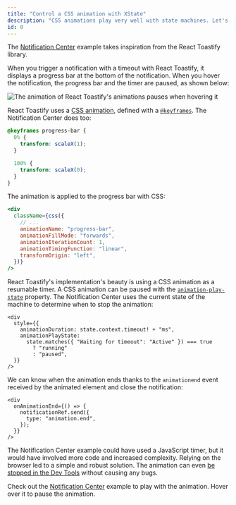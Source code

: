 ```yaml
---
title: "Control a CSS animation with XState"
description: "CSS animations play very well with state machines. Let's take a look at the React Toastify library reimplementation with XState and how XState can help control animations."
id: 0
---
```


The [Notification Center](/notification-center/) example takes inspiration from the React Toastify library.

When you trigger a notification with a timeout with React Toastify, it displays a progress bar at the bottom of the notification.
When you hover the notification, the progress bar and the timer are paused, as shown below:

![The animation of React Toastify's animations pauses when hovering it](../../assets/notification-center/react-toastify-animation.gif)

React Toastify uses a [CSS animation](https://developer.mozilla.org/en-US/docs/Web/CSS/CSS_animations),
defined with a [`@keyframes`](https://developer.mozilla.org/en-US/docs/Web/CSS/@keyframes).
The Notification Center does too:

```css
@keyframes progress-bar {
  0% {
    transform: scaleX(1);
  }

  100% {
    transform: scaleX(0);
  }
}
```

The animation is applied to the progress bar with CSS:

```jsx
<div
  className={css({
    // ...
    animationName: "progress-bar",
    animationFillMode: "forwards",
    animationIterationCount: 1,
    animationTimingFunction: "linear",
    transformOrigin: "left",
  })}
/>
```

React Toastify's implementation's beauty is using a CSS animation as a resumable timer.
A CSS animation can be paused with the [`animation-play-state`](https://developer.mozilla.org/en-US/docs/Web/CSS/animation-play-state) property.
The Notification Center uses the current state of the machine to determine when to stop the animation:

```tsx
<div
  style={{
    animationDuration: state.context.timeout! + "ms",
    animationPlayState:
      state.matches({ "Waiting for timeout": "Active" }) === true
        ? "running"
        : "paused",
  }}
/>
```

We can know when the animation ends thanks to the `animationend` event received by the animated element and close the notification:

```tsx
<div
  onAnimationEnd={() => {
    notificationRef.send({
      type: "animation.end",
    });
  }}
/>
```

The Notification Center example could have used a JavaScript timer, but it would have involved more code and increased complexity.
Relying on the browser led to a simple and robust solution. The animation can even [be stopped in the Dev Tools](https://firefox-source-docs.mozilla.org/devtools-user/page_inspector/how_to/work_with_animations/index.html#animation-playback)
without causing any bugs.

Check out the [Notification Center](/notification-center/) example to play with the animation. Hover over it to pause the animation.
